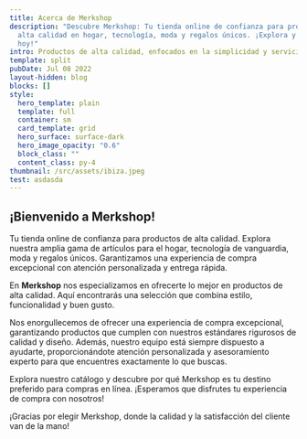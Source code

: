 ```yaml
---
title: Acerca de Merkshop
description: "Descubre Merkshop: Tu tienda online de confianza para productos de
  alta calidad en hogar, tecnología, moda y regalos únicos. ¡Explora y compra
  hoy!"
intro: Productos de alta calidad, enfocados en la simplicidad y servicio.
template: split
pubDate: Jul 08 2022
layout-hidden: blog
blocks: []
style:
  hero_template: plain
  template: full
  container: sm
  card_template: grid
  hero_surface: surface-dark
  hero_image_opacity: "0.6"
  block_class: ""
  content_class: py-4
thumbnail: /src/assets/ibiza.jpeg
test: asdasda
---
```

## ¡Bienvenido a Merkshop!

Tu tienda online de confianza para productos de alta calidad. Explora nuestra amplia gama de artículos para el hogar, tecnología de vanguardia, moda y regalos únicos. Garantizamos una experiencia de compra excepcional con atención personalizada y entrega rápida. 

En **Merkshop** nos especializamos en ofrecerte lo mejor en productos de alta calidad. Aquí encontrarás una selección que combina estilo, funcionalidad y buen gusto.

Nos enorgullecemos de ofrecer una experiencia de compra excepcional, garantizando productos que cumplen con nuestros estándares rigurosos de calidad y diseño. Además, nuestro equipo está siempre dispuesto a ayudarte, proporcionándote atención personalizada y asesoramiento experto para que encuentres exactamente lo que buscas.

Explora nuestro catálogo y descubre por qué Merkshop es tu destino preferido para compras en línea. ¡Esperamos que disfrutes tu experiencia de compra con nosotros!

¡Gracias por elegir Merkshop, donde la calidad y la satisfacción del cliente van de la mano!
